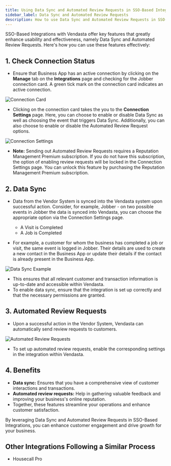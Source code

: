 ```yaml
---
title: Using Data Sync and Automated Review Requests in SSO-Based Integrations
sidebar_label: Data Sync and Automated Review Requests
description: How to use Data Sync and Automated Review Requests in SSO-Based Integrations with Vendasta
---
```


SSO-Based Integrations with Vendasta offer key features that greatly enhance usability and effectiveness, namely Data Sync and Automated Review Requests. Here's how you can use these features effectively:

## 1. Check Connection Status

- Ensure that Business App has an active connection by clicking on the **Manage** tab on the **Integrations** page and checking for the Jobber connection card. A green tick mark on the connection card indicates an active connection.

![Connection Card](./img/business-app/data-sync-review-requests/connection-card.jpg)

- Clicking on the connection card takes the you to the **Connection Settings** page. Here, you can choose to enable or disable Data Sync as well as choosing the event that triggers Data Sync. Additionally, you can also choose to enable or disable the Automated Review Request options.

![Connection Settings](./img/business-app/data-sync-review-requests/connection-settings.jpg)

- **Note:** Sending out Automated Review Requests requires a Reputation Management Premium subscription. If you do not have this subscription, the option of enabling review requests will be locked in the Connection Settings page. You can unlock this feature by purchasing the Reputation Management Premium subscription.

## 2. Data Sync

- Data from the Vendor System is synced into the Vendasta system upon successful action. Consider, for example, Jobber - on two possible events in Jobber the data is synced into Vendasta, you can choose the appropriate option via the Connection Settings page.
  - A Visit is Completed
  - A Job is Completed

- For example, a customer for whom the business has completed a job or visit, the same event is logged in Jobber. Their details are used to create a new contact in the Business App or update their details if the contact is already present in the Business App.

![Data Sync Example](./img/business-app/data-sync-review-requests/data-sync-example.jpg)

- This ensures that all relevant customer and transaction information is up-to-date and accessible within Vendasta.
- To enable data sync, ensure that the integration is set up correctly and that the necessary permissions are granted.

## 3. Automated Review Requests

- Upon a successful action in the Vendor System, Vendasta can automatically send review requests to customers.

![Automated Review Requests](./img/business-app/data-sync-review-requests/automated-review-requests.jpg)

- To set up automated review requests, enable the corresponding settings in the integration within Vendasta.

## 4. Benefits

- **Data sync:** Ensures that you have a comprehensive view of customer interactions and transactions.
- **Automated review requests:** Help in gathering valuable feedback and improving your business's online reputation.
- Together, these features streamline your operations and enhance customer satisfaction.

By leveraging Data Sync and Automated Review Requests in SSO-Based Integrations, you can enhance customer engagement and drive growth for your business.

## Other Integrations Following a Similar Process

- Housecall Pro